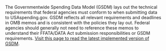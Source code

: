 The Governmentwide Spending Data Model (GSDM) lays out the technical
requirements that federal agencies must conform to when submitting
data to USAspending.gov. GSDM reflects all relevant requirements and
deadlines in OMB memos and is consistent with the policies they lay
out. Federal agencies should generally not need to reference these
memos to understand their FFATA/DATA Act submission responsibilities
or GSDM requirements.
 <a target="_blank" rel="noopener noreferrer" href="https://fiscal.treasury.gov/data-transparency/DAIMS-current.html">Visit this page to read the latest implemented version of GSDM</a>.